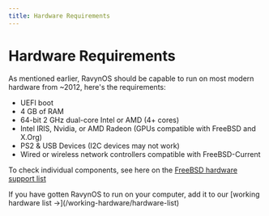 ```yaml
---
title: Hardware Requirements
---
```



# Hardware Requirements

As mentioned earlier, RavynOS should be capable to run on most modern hardware from ~2012, here's the requirements:

 * UEFI boot
 * 4 GB of RAM
 * 64-bit 2 GHz dual-core Intel or AMD (4+ cores)
 * Intel IRIS, Nvidia, or AMD Radeon (GPUs compatible with FreeBSD and X.Org)
 * PS2 & USB Devices (I2C devices may not work)
 * Wired or wireless network controllers compatible with FreeBSD-Current

To check individual components, see here on the [FreeBSD hardware support list](https://www.freebsd.org/releases/12.0R/hardware/)

<Callout type="info" emoji="ℹ️">
  If you have gotten RavynOS to run on your computer, add it to our [working hardware list  &#8594;](/working-hardware/hardware-list)
</Callout>